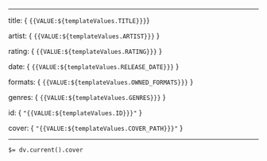 
---

title: { `{{VALUE:${templateValues.TITLE}}}`}

artist: { `{{VALUE:${templateValues.ARTIST}}}` }

rating: { `{{VALUE:${templateValues.RATING}}}` }

date: { `{{VALUE:${templateValues.RELEASE_DATE}}}` }

formats: { `{{VALUE:${templateValues.OWNED_FORMATS}}}` }

genres: { `{{VALUE:${templateValues.GENRES}}}` }

id: { `"{{VALUE:${templateValues.ID}}}"` }

cover: { `"{{VALUE:${templateValues.COVER_PATH}}}"` }

---

`$= dv.current().cover`
